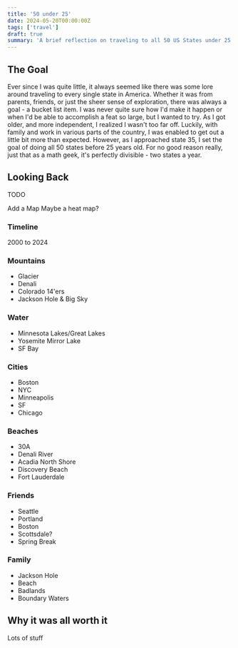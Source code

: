 ```yaml
---
title: '50 under 25'
date: 2024-05-20T00:00:00Z
tags: ['travel']
draft: true
summary: 'A brief reflection on traveling to all 50 US States under 25 years old'
---
```


## The Goal
Ever since I was quite little, it always seemed like there was some lore around traveling to every single state in America.
Whether it was from parents, friends, or just the sheer sense of exploration, there was always a goal - a bucket list item.
I was never quite sure how I'd make it happen or when I'd be able to accomplish a feat so large, but I wanted to try.  As I got
older, and more independent, I realized I wasn't too far off.  Luckily, with family and work in various parts of the country, I was
enabled to get out a little bit more than expected.  However, as I approached state 35, I set the goal of doing all 50 states before 25
years old.  For no good reason really, just that as a math geek, it's perfectly divisible - two states a year.

## Looking Back
TODO

Add a Map
Maybe a heat map?

### Timeline
2000 to 2024

### Mountains
* Glacier
* Denali
* Colorado 14'ers
* Jackson Hole & Big Sky

### Water
* Minnesota Lakes/Great Lakes
* Yosemite Mirror Lake
* SF Bay

### Cities
* Boston
* NYC
* Minneapolis
* SF
* Chicago

### Beaches
* 30A
* Denali River
* Acadia North Shore
* Discovery Beach
* Fort Lauderdale

### Friends
* Seattle
* Portland
* Boston
* Scottsdale?
* Spring Break

### Family
* Jackson Hole
* Beach
* Badlands
* Boundary Waters

## Why it was all worth it
Lots of stuff

